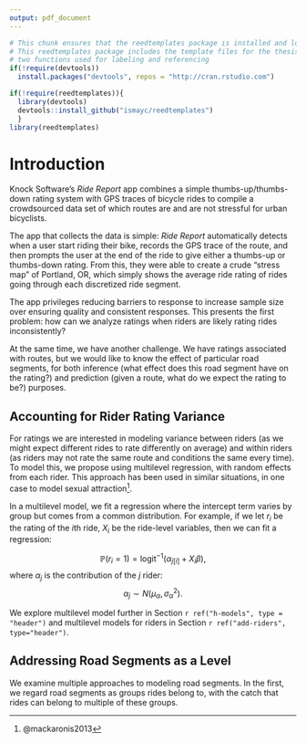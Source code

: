 ```yaml
---
output: pdf_document
---
```


<!-- The {.unnumbered} option here means that the introduction will be "Chapter 0." -->

```r
# This chunk ensures that the reedtemplates package is installed and loaded
# This reedtemplates package includes the template files for the thesis and also
# two functions used for labeling and referencing
if(!require(devtools))
  install.packages("devtools", repos = "http://cran.rstudio.com")

if(!require(reedtemplates)){
  library(devtools)
  devtools::install_github("ismayc/reedtemplates")
  }
library(reedtemplates)
```

# Introduction {.unnumbered}

Knock Software's *Ride Report* app combines a simple thumbs-up/thumbs-down rating system with
GPS traces of bicycle rides to compile a crowdsourced data set of which routes
are and are not stressful for urban bicyclists.

The app that collects the data is simple: *Ride Report* automatically detects when
a user start riding their bike, records the GPS trace of the route, and then
prompts the user at the end of the ride to give either a thumbs-up or thumbs-down
rating. From this, they were able to create a crude "stress map" of Portland, OR,
which simply shows the average ride rating of rides going through each discretized
ride segment.

The app privileges reducing barriers to response to increase sample size over
ensuring quality and consistent responses. This presents the first problem: how
can we analyze ratings when riders are likely rating rides inconsistently?

At the same time, we have another challenge. We have ratings associated with
routes, but we would like to know the effect of particular road segments, for
both inference (what effect does this road segment have on the rating?) and
prediction (given a route, what do we expect the rating to be?) purposes.

## Accounting for Rider Rating Variance

For ratings we are interested in modeling variance between riders (as
we might expect different rides to rate differently on average) and within riders
(as riders may not rate the same route and conditions the same every time). To
model this, we propose using multilevel regression, with random effects from
each rider. This approach has been used in similar situations, in one case to
model sexual attraction^[@mackaronis2013].

In a multilevel model, we fit a regression where the intercept term varies by
group but comes from a common distribution. For example,
if we let $r_i$ be the rating of the $i$th ride, $X_i$ be the ride-level variables,
then we can fit a regression:

$$\mathbb{P}(r_i = 1) = \text{logit}^{-1}
\left( \alpha_{j[i]} +  X_i \beta \right) ,$$
where $\alpha_j$ is the contribution of the $j$ rider:
$$\alpha_j \sim N (\mu_\alpha, \sigma^2_\alpha).$$

We explore multilevel model further in Section `r ref("h-models", type = "header")`
and multilevel models for riders in Section `r ref("add-riders", type="header")`.

## Addressing Road Segments as a Level

We examine multiple approaches to modeling road segments. In the first, we
regard road segments as groups rides belong to, with the catch that rides
can belong to multiple of these groups.

<!-- might consider researching multi-group multilevel models -->
<!-- include sample size concerns? Not sure yet. -->
